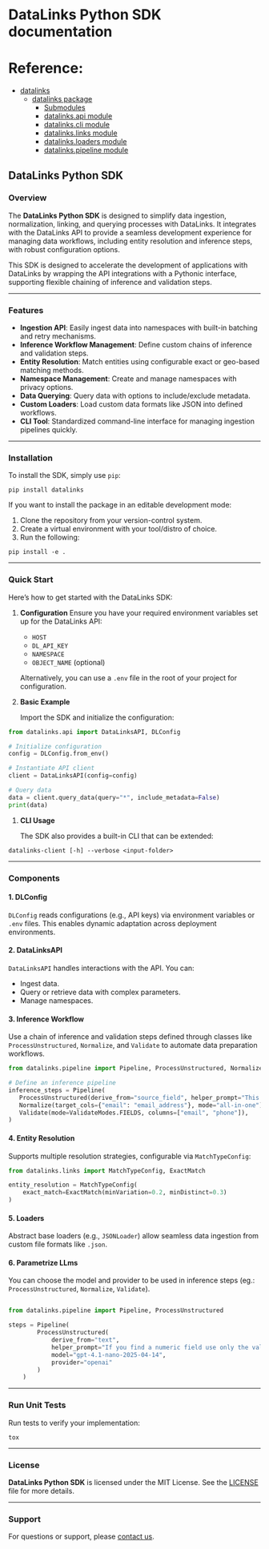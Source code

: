 <!-- DataLinks Python SDK documentation master file, created by
sphinx-quickstart on Tue Feb 18 15:59:39 2025.
You can adapt this file completely to your liking, but it should at least
contain the root `toctree` directive. -->

# DataLinks Python SDK documentation

# Reference:

* [datalinks](modules.mdx)
  * [datalinks package](datalinks.mdx)
    * [Submodules](datalinks.mdx#submodules)
    * [datalinks.api module](datalinks.mdx#module-datalinks.api)
    * [datalinks.cli module](datalinks.mdx#module-datalinks.cli)
    * [datalinks.links module](datalinks.mdx#module-datalinks.links)
    * [datalinks.loaders module](datalinks.mdx#module-datalinks.loaders)
    * [datalinks.pipeline module](datalinks.mdx#module-datalinks.pipeline)

## DataLinks Python SDK

### Overview

The **DataLinks Python SDK** is designed to simplify data ingestion, normalization, linking, and querying processes with DataLinks.
It integrates with the DataLinks API to provide a seamless development experience for managing data workflows, including entity resolution and inference steps, with robust configuration options.

This SDK is designed to accelerate the development of applications with DataLinks by wrapping the API integrations with a Pythonic interface, supporting flexible chaining of inference and validation steps.

---

### Features

- **Ingestion API**: Easily ingest data into namespaces with built-in batching and retry mechanisms.
- **Inference Workflow Management**: Define custom chains of inference and validation steps.
- **Entity Resolution**: Match entities using configurable exact or geo-based matching methods.
- **Namespace Management**: Create and manage namespaces with privacy options.
- **Data Querying**: Query data with options to include/exclude metadata.
- **Custom Loaders**: Load custom data formats like JSON into defined workflows.
- **CLI Tool**: Standardized command-line interface for managing ingestion pipelines quickly.

---

### Installation

To install the SDK, simply use `pip`:

```shell
pip install datalinks
```

If you want to install the package in an editable development mode:

1. Clone the repository from your version-control system.
2. Create a virtual environment with your tool/distro of choice.
3. Run the following:

```shell
pip install -e .
```

---

### Quick Start

Here’s how to get started with the DataLinks SDK:

1. **Configuration**
   Ensure you have your required environment variables set up for the DataLinks API:
   - `HOST`
   - `DL_API_KEY`
   - `NAMESPACE`
   - `OBJECT_NAME` (optional)

   Alternatively, you can use a `.env` file in the root of your project for configuration.
2. **Basic Example**

   Import the SDK and initialize the configuration:

```python
from datalinks.api import DataLinksAPI, DLConfig

# Initialize configuration
config = DLConfig.from_env()

# Instantiate API client
client = DataLinksAPI(config=config)

# Query data
data = client.query_data(query="*", include_metadata=False)
print(data)
```

1. **CLI Usage**

   The SDK also provides a built-in CLI that can be extended:

```shell
datalinks-client [-h] --verbose <input-folder>
```

---

### Components

#### 1. **DLConfig**

`DLConfig` reads configurations (e.g., API keys) via environment variables or `.env` files. This enables dynamic adaptation across deployment environments.

#### 2. **DataLinksAPI**

`DataLinksAPI` handles interactions with the API. You can:

- Ingest data.
- Query or retrieve data with complex parameters.
- Manage namespaces.

#### 3. **Inference Workflow**

Use a chain of inference and validation steps defined through classes like `ProcessUnstructured`, `Normalize`, and `Validate` to automate data preparation workflows.

```python
from datalinks.pipeline import Pipeline, ProcessUnstructured, Normalize, Validate, ValidateModes

# Define an inference pipeline
inference_steps = Pipeline(
   ProcessUnstructured(derive_from="source_field", helper_prompt="This extracts tables."),
   Normalize(target_cols={"email": "email_address"}, mode="all-in-one"),
   Validate(mode=ValidateModes.FIELDS, columns=["email", "phone"]),
)
```

#### 4. **Entity Resolution**

Supports multiple resolution strategies, configurable via `MatchTypeConfig`:

```python
from datalinks.links import MatchTypeConfig, ExactMatch

entity_resolution = MatchTypeConfig(
    exact_match=ExactMatch(minVariation=0.2, minDistinct=0.3)
)
```

#### 5. **Loaders**

Abstract base loaders (e.g., `JSONLoader`) allow seamless data ingestion from custom file formats like `.json`.

#### 6. **Parametrize LLms**

You can choose the model and provider to be used in inference steps (eg.: `ProcessUnstructured`, `Normalize`, `Validate`).

```python

from datalinks.pipeline import Pipeline, ProcessUnstructured

steps = Pipeline(
        ProcessUnstructured(
            derive_from="text",
            helper_prompt="If you find a numeric field use only the value and omit the rest.",
            model="gpt-4.1-nano-2025-04-14",
            provider="openai"
        )
    )
```

---

### Run Unit Tests

Run tests to verify your implementation:

```shell
tox
```

---

### License

**DataLinks Python SDK** is licensed under the MIT License. See the [LICENSE]() file for more details.

---

### Support

For questions or support, please [contact us](https://datalinks.com/newsletter).
